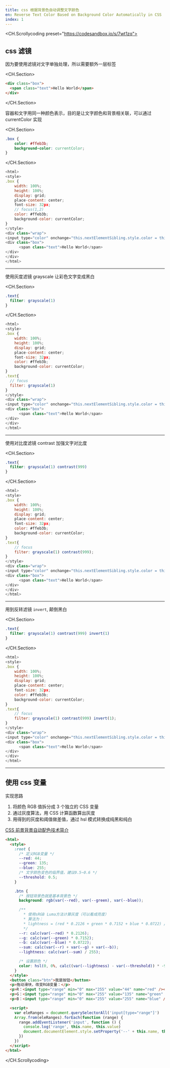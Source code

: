```yaml
---
title: css 根据背景色自动调整文字颜色
en: Reverse Text Color Based on Background Color Automatically in CSS
index: 1
---
```


<CH.Scrollycoding preset="https://codesandbox.io/s/7wt1zq">

## css 滤镜

因为要使用滤镜对文字单独处理，所以需要额外一层标签

<CH.Section>

```html
<div class="box">
  <span class="text">Hello World</span>
</div>
```

</CH.Section>

容器和文字用同一种颜色表示，目的是让文字颜色和背景相关联，可以通过 currentColor 实现

<CH.Section>
```css
.box {
    color: #ffeb3b;
    background-color: currentColor;
}
```
</CH.Section>

```js index.html
<html>
<style>
.box {
    width: 100%;
    height: 100%;
    display: grid;
    place-content: center;
    font-size: 32px;
    // focus(1,2)
    color: #ffeb3b;
    background-color: currentColor;
}
</style>
<div class="wrap">
<input type="color" onchange="this.nextElementSibling.style.color = this.value">
<div class="box">
      <span class="text">Hello World</span>
</div>
</div>
</html>
```

---

使用灰度滤镜 grayscale 让彩色文字变成黑白

<CH.Section>
```css 
.text{
  filter: grayscale(1)
}
```
</CH.Section>

```js index.html
<html>
<style>
.box {
    width: 100%;
    height: 100%;
    display: grid;
    place-content: center;
    font-size: 32px;
    color: #ffeb3b;
    background-color: currentColor;
}
.text{
  // focus
  filter: grayscale(1)
}
</style>
<div class="wrap">
<input type="color" onchange="this.nextElementSibling.style.color = this.value">
<div class="box">
      <span class="text">Hello World</span>
</div>
</div>
</html>
```

---

使用对比度滤镜 contrast 加强文字对比度

<CH.Section>
```css
.text{
  filter: grayscale(1) contrast(999)
}
```
</CH.Section>

```js index.html
<html>
<style>
.box {
    width: 100%;
    height: 100%;
    display: grid;
    place-content: center;
    font-size: 32px;
    color: #ffeb3b;
    background-color: currentColor;
}
.text{
    // focus
    filter: grayscale(1) contrast(999);
}
</style>
<div class="wrap">
<input type="color" onchange="this.nextElementSibling.style.color = this.value">
<div class="box">
      <span class="text">Hello World</span>
</div>
</div>
</html>
```

---

用到反转滤镜 `invert`, 颠倒黑白

<CH.Section>
```css
.text{
  filter: grayscale(1) contrast(999) invert(1)
}
```
</CH.Section>

```js index.html
<html>
<style>
.box {
    width: 100%;
    height: 100%;
    display: grid;
    place-content: center;
    font-size: 32px;
    color: #ffeb3b;
    background-color: currentColor;
}
.text{
    // focus
    filter: grayscale(1) contrast(999) invert(1);
}
</style>
<div class="wrap">
<input type="color" onchange="this.nextElementSibling.style.color = this.value">
<div class="box">
      <span class="text">Hello World</span>
</div>
</div>
</html>
```

---

## 使用 css 变量

实现思路

1. 将颜色 RGB 值拆分成 3 个独立的 CSS 变量
2. 通过灰度算法，用 CSS 计算函数算出灰度
3. 用得到的灰度和阈值做差值，通过 hsl 模式转换成纯黑和纯白

[CSS 前景背景自动配色技术简介](https://www.zhangxinxu.com/wordpress/2018/11/css-background-color-font-auto-match/)

```html index.html
<html>
  <style>
    :root {
      /* 定义RGB变量 */
      --red: 44;
      --green: 135;
      --blue: 255;
      /* 文字颜色变色的临界值，建议0.5~0.6 */
      --threshold: 0.5;
    }

    .btn {
      /* 按钮背景色就是基本背景色 */
      background: rgb(var(--red), var(--green), var(--blue));

      /** 
        * 使用sRGB Luma方法计算灰度（可以看成亮度）
        * 算法为：
        * lightness = (red * 0.2126 + green * 0.7152 + blue * 0.0722) / 255
        */
      --r: calc(var(--red) * 0.2126);
      --g: calc(var(--green) * 0.7152);
      --b: calc(var(--blue) * 0.0722);
      --sum: calc(var(--r) + var(--g) + var(--b));
      --lightness: calc(var(--sum) / 255);

      /* 设置颜色 */
      color: hsl(0, 0%, calc((var(--lightness) - var(--threshold)) * -999999%));
    }
  </style>
  <button class="btn">我是按钮</button>
  <p>拖动滑块，改变RGB变量：</p>
  <p>R：<input type="range" min="0" max="255" value="44" name="red" /></p>
  <p>G：<input type="range" min="0" max="255" value="135" name="green" /></p>
  <p>B：<input type="range" min="0" max="255" value="255" name="blue" /></p>

  <script>
    var eleRanges = document.querySelectorAll('input[type="range"]')
    Array.from(eleRanges).forEach(function (range) {
      range.addEventListener('input', function () {
        console.log('range', this.name, this.value)
        document.documentElement.style.setProperty('--' + this.name, this.value)
      })
    })
  </script>
</html>
```

</CH.Scrollycoding>
